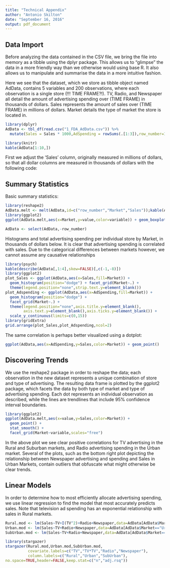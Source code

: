 ```yaml
---
title: "Technical Appendix"
author: "Antonio Skilton"
date: "September 16, 2016"
output: pdf_document
---
```


## Data Import

Before analyzing the data contained in the CSV file, we bring the file into memory as a tibble using the dplyr package. This allows us to "glimpse" the data in a more friendly way than we otherwise would using base R. It also allows us to manipulate and summarise the data in a more intuitive fashion.

Here we see that the dataset, which we store as tibble object named AdData, contains 5 variables and 200 observations, where each observation is a single store (!!! TIME FRAME?!). TV, Radio, and Newspaper all detail the amount of advertising spending over (TIME FRAME) in thousands of dollars. Sales represents the amount of sales over (TIME FRAME) in millions of dollars. Market details the type of market the store is located in.
```r
library(dplyr)
AdData <- tbl_df(read.csv("1_FDA_AdData.csv")) %>%
  mutate(Sales = Sales * 1000,AdSpending = rowSums(.[1:3]),row_number=1:n())
```
```r
library(knitr)
kable(AdData[1:10,])
```

First we adjust the 'Sales' column, originally measured in millions of dollars, so that all dollar columns are measured in thousands of dollars with the following code:

\newpage

## Summary Statistics
Basic summary statistics:
```r
library(reshape2)
AdData.melt <- melt(AdData,id=c("row_number","Market","Sales"));kable(AdData.melt[1:10,])
library(ggplot2)
ggplot(AdData.melt,aes(x=Market,y=value,color=variable)) + geom_boxplot()
```

```r
AdData <- select(AdData,-row_number)
```

\newpage

Histograms and total advertising spending per individual store by Market, in thousands of dollars below. It is clear that advertising spending is correlated with sales. Due to the categorical differences between markets however, we cannot assume any causative relationships
```r
library(psych)
kable(describe(AdData[,1:4],skew=FALSE)[,c(-1,-8)])
library(ggplot2)
plot_Sales <- ggplot(AdData,aes(x=Sales,fill=Market)) + 
  geom_histogram(position="dodge") + facet_grid(Market~.) + 
  theme(legend.position="none",strip.text.y=element_blank())
plot_Adspending <- ggplot(AdData,aes(x=AdSpending,fill=Market)) + 
  geom_histogram(position="dodge") + 
  facet_grid(Market~.) + 
  theme(legend.position="none",axis.title.y=element_blank(),
        axis.text.y=element_blank(),axis.ticks.y=element_blank()) + 
  scale_y_continuous(limits=c(0,15))
library(gridExtra)
grid.arrange(plot_Sales,plot_Adspending,ncol=2)
```

The same correlation is perhaps better visualized using a dotplot:
```r
ggplot(AdData,aes(x=AdSpending,y=Sales,color=Market)) + geom_point()
```

\newpage

## Discovering Trends
We use the reshape2 package in order to reshape the data; each observation in the new dataset represents a unique combination of store and type of advertising. The resulting data frame is plotted by the ggplot2 package, which facets the data by both type of market and type of advertising spending. Each dot represents an individual observation as described, while the lines are trendlines that include 95% confidence interval boundaries.

```r
library(ggplot2)
ggplot(AdData.melt,aes(x=value,y=Sales,color=Market)) + 
  geom_point() + 
  stat_smooth() + 
  facet_grid(Market~variable,scales="free") 
```

In the above plot we see clear positive correlations for TV advertising in the Rural and Suburban markets, and Radio advertising spending in the Urban market. Several of the plots, such as the bottom right plot depicting the relationship between Newspaper advertising and spending and Sales in Urban Markets, contain outliers that obfuscate what might otherwise be clear trends.

\newpage

## Linear Models
In order to determine how to most efficiently allocate advertising spending, we use linear regression to find the model that most accurately predicts sales. Note that television ad spending has an exponential relationship with sales in Rural markets.


```r
Rural.mod <- lm(Sales~TV+I(TV^2)+Radio+Newspaper,data=AdData[AdData$Market=="Rural",-5])
Urban.mod <- lm(Sales~TV+Radio+Newspaper,data=AdData[AdData$Market=="Urban",-5])
SubUrban.mod <- lm(Sales~TV+Radio+Newspaper,data=AdData[AdData$Market=="SubUrban",-5])
```

```r
library(stargazer)
stargazer(Rural.mod,Urban.mod,SubUrban.mod,
          covariate.labels=c("TV","TV*TV","Radio","Newspaper"),
          column.labels=c("Rural","Urban","SubUrban"),
no.space=TRUE,header=FALSE,keep.stat=c("n","adj.rsq"))
```

